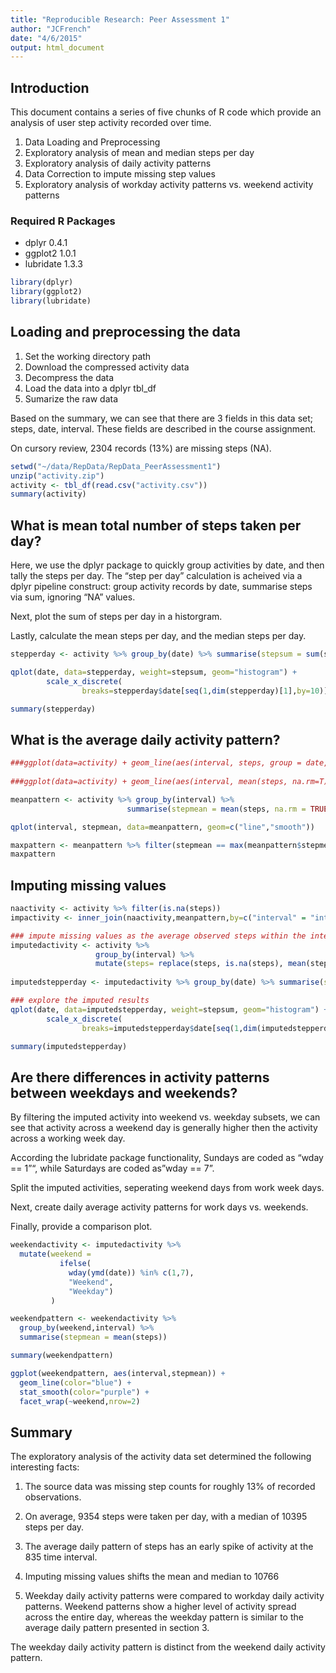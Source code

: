 ```yaml
---
title: "Reproducible Research: Peer Assessment 1"
author: "JCFrench"
date: "4/6/2015"
output: html_document
---
```

## Introduction
This document contains a series of five chunks of R code which provide an analysis of user step activity recorded over time.

1. Data Loading and Preprocessing
2. Exploratory analysis of mean and median steps per day
3. Exploratory analysis of daily activity patterns
4. Data Correction to impute missing step values
5. Exploratory analysis of workday activity patterns vs. weekend activity patterns

### Required R Packages
- dplyr 0.4.1
- ggplot2 1.0.1
- lubridate 1.3.3

```r
library(dplyr)
library(ggplot2)
library(lubridate)
```

## Loading and preprocessing the data
1. Set the working directory path
2. Download the compressed activity data
3. Decompress the data
4. Load the data into a dplyr tbl_df
5. Sumarize the raw data

Based on the summary, we can see that there are 3 fields in this data set; steps, date, interval. These fields are described in the course assignment.  

On cursory review, 2304 records (13%) are missing steps (NA). 

```r
setwd("~/data/RepData/RepData_PeerAssessment1")
unzip("activity.zip")
activity <- tbl_df(read.csv("activity.csv"))
summary(activity)

```

## What is mean total number of steps taken per day?
Here, we use the dplyr package to quickly group activities by date, and then tally the steps per day. The "step per day" calculation is acheived via a dplyr pipeline construct: group activity records by date, summarise steps via sum, ignoring "NA" values.  

Next, plot the sum of steps per day in a historgram.  

Lastly, calculate the mean steps per day, and the median steps per day.  

```r

stepperday <- activity %>% group_by(date) %>% summarise(stepsum = sum(steps, na.rm = TRUE))

qplot(date, data=stepperday, weight=stepsum, geom="histogram") + 
        scale_x_discrete(
                breaks=stepperday$date[seq(1,dim(stepperday)[1],by=10)])

summary(stepperday)

```

## What is the average daily activity pattern?


```r
###ggplot(data=activity) + geom_line(aes(interval, steps, group = date, color = date)) + 
  
###ggplot(data=activity) + geom_line(aes(interval, mean(steps, na.rm=T), group = interval))

meanpattern <- activity %>% group_by(interval) %>% 
                          summarise(stepmean = mean(steps, na.rm = TRUE))

qplot(interval, stepmean, data=meanpattern, geom=c("line","smooth"))

maxpattern <- meanpattern %>% filter(stepmean == max(meanpattern$stepmean))
maxpattern

```

## Imputing missing values
```r
naactivity <- activity %>% filter(is.na(steps))
impactivity <- inner_join(naactivity,meanpattern,by=c("interval" = "interval"))

### impute missing values as the average observed steps within the interval
imputedactivity <- activity %>% 
                   group_by(interval) %>%
                   mutate(steps= replace(steps, is.na(steps), mean(steps, na.rm=TRUE)))
                   
imputedstepperday <- imputedactivity %>% group_by(date) %>% summarise(stepsum = sum(steps, na.rm = TRUE))

### explore the imputed results
qplot(date, data=imputedstepperday, weight=stepsum, geom="histogram") + 
        scale_x_discrete(
                breaks=imputedstepperday$date[seq(1,dim(imputedstepperday)[1],by=10)])

summary(imputedstepperday)

```
## Are there differences in activity patterns between weekdays and weekends?

By filtering the imputed activity into weekend vs. weekday subsets, we can see that activity across a weekend day is generally higher then the activity across a working week day.  

According the lubridate package functionality, Sundays are coded as "wday == 1"", while Saturdays are coded as "wday == 7".  

Split the imputed activities, seperating weekend days from work week days.  

Next, create daily average activity patterns for work days vs. weekends.  

Finally, provide a comparison plot.

```r
weekendactivity <- imputedactivity %>% 
  mutate(weekend = 
           ifelse(
             wday(ymd(date)) %in% c(1,7),
             "Weekend",
             "Weekday")
         )

weekendpattern <- weekendactivity %>% 
  group_by(weekend,interval) %>% 
  summarise(stepmean = mean(steps))

summary(weekendpattern)

ggplot(weekendpattern, aes(interval,stepmean)) +
  geom_line(color="blue") +
  stat_smooth(color="purple") +
  facet_wrap(~weekend,nrow=2)

```

## Summary
The exploratory analysis of the activity data set determined the following interesting facts:

1. The source data was missing step counts for roughly 13% of recorded observations.

2. On average, 9354 steps were taken per day, with a median of 10395 steps per day.

3. The average daily pattern of steps has an early spike of activity at the 835 time interval.

4. Imputing missing values shifts the mean and median to 10766

5. Weekday daily activity patterns were compared to workday daily activity patterns. Weekend patterns show a higher level of activity spread across the entire day, whereas the weekday  pattern is similar to the average daily pattern presented in section 3.   

The weekday daily activity pattern is distinct from the weekend daily activity pattern.


